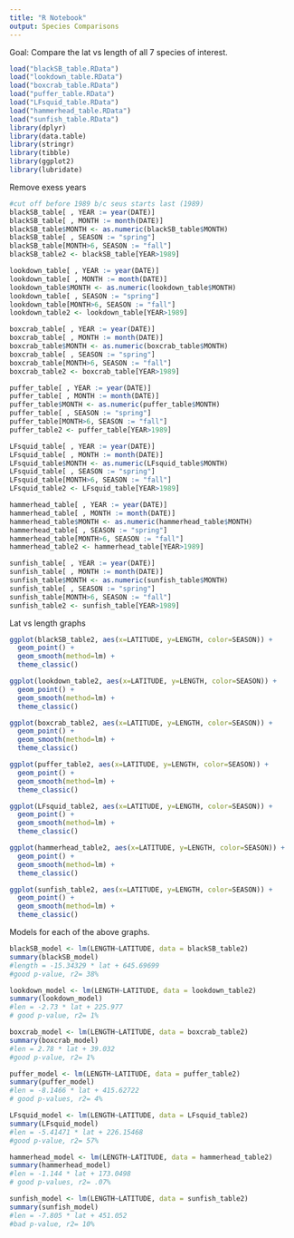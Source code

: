```yaml
---
title: "R Notebook"
output: Species Comparisons
---
```


Goal: Compare the lat vs length of all 7 species of interest.

```r
load("blackSB_table.RData")
load("lookdown_table.RData")
load("boxcrab_table.RData")
load("puffer_table.RData")
load("LFsquid_table.RData")
load("hammerhead_table.RData")
load("sunfish_table.RData")
library(dplyr)
library(data.table)
library(stringr)
library(tibble)
library(ggplot2)
library(lubridate)
```

Remove exess years
```r
#cut off before 1989 b/c seus starts last (1989)
blackSB_table[ , YEAR := year(DATE)]
blackSB_table[ , MONTH := month(DATE)]
blackSB_table$MONTH <- as.numeric(blackSB_table$MONTH)
blackSB_table[ , SEASON := "spring"]
blackSB_table[MONTH>6, SEASON := "fall"]
blackSB_table2 <- blackSB_table[YEAR>1989]

lookdown_table[ , YEAR := year(DATE)]
lookdown_table[ , MONTH := month(DATE)]
lookdown_table$MONTH <- as.numeric(lookdown_table$MONTH)
lookdown_table[ , SEASON := "spring"]
lookdown_table[MONTH>6, SEASON := "fall"]
lookdown_table2 <- lookdown_table[YEAR>1989]

boxcrab_table[ , YEAR := year(DATE)]
boxcrab_table[ , MONTH := month(DATE)]
boxcrab_table$MONTH <- as.numeric(boxcrab_table$MONTH)
boxcrab_table[ , SEASON := "spring"]
boxcrab_table[MONTH>6, SEASON := "fall"]
boxcrab_table2 <- boxcrab_table[YEAR>1989]

puffer_table[ , YEAR := year(DATE)]
puffer_table[ , MONTH := month(DATE)]
puffer_table$MONTH <- as.numeric(puffer_table$MONTH)
puffer_table[ , SEASON := "spring"]
puffer_table[MONTH>6, SEASON := "fall"]
puffer_table2 <- puffer_table[YEAR>1989]

LFsquid_table[ , YEAR := year(DATE)]
LFsquid_table[ , MONTH := month(DATE)]
LFsquid_table$MONTH <- as.numeric(LFsquid_table$MONTH)
LFsquid_table[ , SEASON := "spring"]
LFsquid_table[MONTH>6, SEASON := "fall"]
LFsquid_table2 <- LFsquid_table[YEAR>1989]

hammerhead_table[ , YEAR := year(DATE)]
hammerhead_table[ , MONTH := month(DATE)]
hammerhead_table$MONTH <- as.numeric(hammerhead_table$MONTH)
hammerhead_table[ , SEASON := "spring"]
hammerhead_table[MONTH>6, SEASON := "fall"]
hammerhead_table2 <- hammerhead_table[YEAR>1989]

sunfish_table[ , YEAR := year(DATE)]
sunfish_table[ , MONTH := month(DATE)]
sunfish_table$MONTH <- as.numeric(sunfish_table$MONTH)
sunfish_table[ , SEASON := "spring"]
sunfish_table[MONTH>6, SEASON := "fall"]
sunfish_table2 <- sunfish_table[YEAR>1989]
```

Lat vs length graphs
```r
ggplot(blackSB_table2, aes(x=LATITUDE, y=LENGTH, color=SEASON)) +
  geom_point() +
  geom_smooth(method=lm) +
  theme_classic()

ggplot(lookdown_table2, aes(x=LATITUDE, y=LENGTH, color=SEASON)) +
  geom_point() +
  geom_smooth(method=lm) +
  theme_classic()

ggplot(boxcrab_table2, aes(x=LATITUDE, y=LENGTH, color=SEASON)) +
  geom_point() +
  geom_smooth(method=lm) +
  theme_classic()

ggplot(puffer_table2, aes(x=LATITUDE, y=LENGTH, color=SEASON)) +
  geom_point() +
  geom_smooth(method=lm) +
  theme_classic()

ggplot(LFsquid_table2, aes(x=LATITUDE, y=LENGTH, color=SEASON)) +
  geom_point() +
  geom_smooth(method=lm) +
  theme_classic()

ggplot(hammerhead_table2, aes(x=LATITUDE, y=LENGTH, color=SEASON)) +
  geom_point() +
  geom_smooth(method=lm) +
  theme_classic()

ggplot(sunfish_table2, aes(x=LATITUDE, y=LENGTH, color=SEASON)) +
  geom_point() +
  geom_smooth(method=lm) +
  theme_classic()
```

Models for each of the above graphs.
```r
blackSB_model <- lm(LENGTH~LATITUDE, data = blackSB_table2)
summary(blackSB_model)
#length = -15.34329 * lat + 645.69699
#good p-value, r2= 38%

lookdown_model <- lm(LENGTH~LATITUDE, data = lookdown_table2)
summary(lookdown_model)
#len = -2.73 * lat + 225.977 
# good p-value, r2= 1%

boxcrab_model <- lm(LENGTH~LATITUDE, data = boxcrab_table2)
summary(boxcrab_model)
#len = 2.78 * lat + 39.032
#good p-value, r2= 1%

puffer_model <- lm(LENGTH~LATITUDE, data = puffer_table2)
summary(puffer_model)
#len = -8.1466 * lat + 415.62722
# good p-values, r2= 4%

LFsquid_model <- lm(LENGTH~LATITUDE, data = LFsquid_table2)
summary(LFsquid_model)
#len = -5.41471 * lat + 226.15468
#good p-value, r2= 57%

hammerhead_model <- lm(LENGTH~LATITUDE, data = hammerhead_table2)
summary(hammerhead_model)
#len = -1.144 * lat + 173.0498
# good p-values, r2= .07%

sunfish_model <- lm(LENGTH~LATITUDE, data = sunfish_table2)
summary(sunfish_model)
#len = -7.805 * lat + 451.052
#bad p-value, r2= 10%
```

